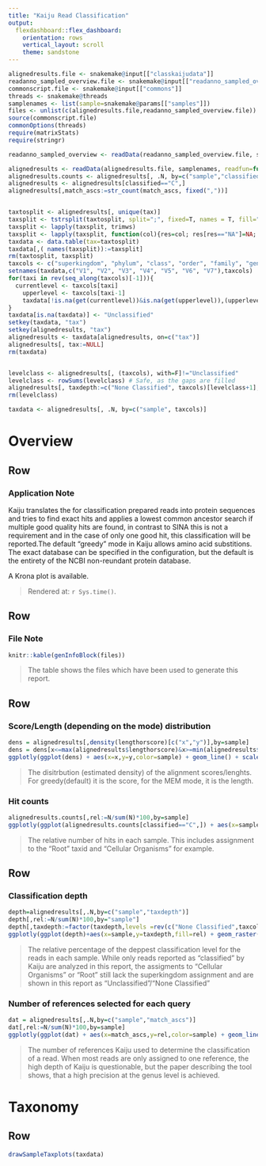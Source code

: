 ```yaml
---
title: "Kaiju Read Classification"
output: 
  flexdashboard::flex_dashboard:
    orientation: rows
    vertical_layout: scroll
    theme: sandstone
---
```



```r
alignedresults.file <- snakemake@input[["classkaijudata"]]
readanno_sampled_overview.file <- snakemake@input[["readanno_sampled_overview"]]
commonscript.file <- snakemake@input[["commons"]]
threads <- snakemake@threads
samplenames <- list(sample=snakemake@params[["samples"]])
files <- unlist(c(alignedresults.file,readanno_sampled_overview.file))
source(commonscript.file)
commonOptions(threads)
require(matrixStats)
require(stringr)

readanno_sampled_overview <- readData(readanno_sampled_overview.file, samplenames)

alignedresults <- readData(alignedresults.file, samplenames, readfun=function(...)fread(..., select = c("lengthorscore", "taxid", "tax", "classified", "match_ascs"), sep="\t", fill=T))
alignedresults.counts <- alignedresults[, .N, by=c("sample","classified")]
alignedresults <- alignedresults[classified=="C",]
alignedresults[,match_ascs:=str_count(match_ascs, fixed(","))]


taxtosplit <- alignedresults[, unique(tax)]
taxsplit <- tstrsplit(taxtosplit, split=";", fixed=T, names = T, fill="Unclassified")
taxsplit <- lapply(taxsplit, trimws)
taxsplit <- lapply(taxsplit, function(col){res=col; res[res=="NA"]=NA; res})
taxdata <- data.table(tax=taxtosplit)
taxdata[,( names(taxsplit)):=taxsplit]
rm(taxtosplit, taxsplit)
taxcols <- c("superkingdom", "phylum", "class", "order", "family", "genus", "species")
setnames(taxdata,c("V1", "V2", "V3", "V4", "V5", "V6", "V7"),taxcols)
for(taxi in rev(seq_along(taxcols)[-1])){
  currentlevel <- taxcols[taxi]
	upperlevel <- taxcols[taxi-1]
	taxdata[!is.na(get(currentlevel))&is.na(get(upperlevel)),(upperlevel):="(Taxonomy Gap)"]
}
taxdata[is.na(taxdata)] <- "Unclassified"
setkey(taxdata, "tax")
setkey(alignedresults, "tax")
alignedresults <- taxdata[alignedresults, on=c("tax")]
alignedresults[, tax:=NULL]
rm(taxdata)


levelclass <- alignedresults[, (taxcols), with=F]!="Unclassified"
levelclass <- rowSums(levelclass) # Safe, as the gaps are filled
alignedresults[, taxdepth:=c("None Classified", taxcols)[levelclass+1], ]
rm(levelclass)

taxdata <- alignedresults[, .N, by=c("sample", taxcols)]
```

Overview
=================

Row
--------------------------------------

### Application Note

Kaiju translates the for classification prepared reads into protein sequences and tries to find exact hits and applies a lowest common ancestor search if multiple good quality hits are found, in contrast to SINA this is not a requirement and in the case of only one good hit, this classification will be reported.The default "greedy" mode in Kaiju allows amino acid substitions. The exact database can be specified in the configuration, but the default is the entirety of the NCBI non-reundant protein database.

A Krona plot is available.

> Rendered at: `r Sys.time()`.

Row
--------------------------------------

### File Note

```r
knitr::kable(genInfoBlock(files))
```
> The table shows the files which have been used to generate this report.



Row
---------------------------------------

### Score/Length (depending on the mode) distribution

```r
dens = alignedresults[,density(lengthorscore)[c("x","y")],by=sample]
dens = dens[x<=max(alignedresults$lengthorscore)&x>=min(alignedresults$lengthorscore)]
ggplotly(ggplot(dens) + aes(x=x,y=y,color=sample) + geom_line() + scale_color_brewer(palette  = sample_palette)+ xlab("Alignment Score or Length") + ylab("(Estimated) Density") + labs(color="Sample"))
```

> The disitrbution (estimated density) of the alignment scores/lenghts. For greedy(default) it is the score, for the MEM mode, it is the length.


### Hit counts

```r
alignedresults.counts[,rel:=N/sum(N)*100,by=sample]
ggplotly(ggplot(alignedresults.counts[classified=="C",]) + aes(x=sample,y=rel,fill=sample,group=sample)+ geom_bar(stat = "identity",position = "stack") +  scale_fill_brewer(palette = sample_palette)+ scale_y_continuous(labels = function(x) paste0(x, "%"))+ xlab("Sample") + ylab("Classified Reads")+theme(legend.position = "none"))
```

> The relative number of hits in each sample. This includes assignment to the "Root" taxid and "Cellular Organisms" for example.

Row
---------------------------------------


### Classification depth

```r
depth=alignedresults[,.N,by=c("sample","taxdepth")]
depth[,rel:=N/sum(N)*100,by="sample"]
depth[,taxdepth:=factor(taxdepth,levels =rev(c("None Classified",taxcols)))]
ggplotly(ggplot(depth)+aes(x=sample,y=taxdepth,fill=rel) + geom_raster()+scale_fill_continuous(type = "viridis") + labs(fill="% of Classified\n Reads")+xlab("Sample")+ylab("Deepest Level"))
```

> The relative percentage of the deppest classification level for the reads in each sample. While only reads reported as "classified" by Kaiju are analyzed in this report, the assigments to "Cellular Organisms" or "Root" still lack the superkingdom assignment and are shown in this report as "Unclassified"/"None Classified"

### Number of references selected for each query

```r
dat = alignedresults[,.N,by=c("sample","match_ascs")]
dat[,rel:=N/sum(N)*100,by=sample]
ggplotly(ggplot(dat) + aes(x=match_ascs,y=rel,color=sample) + geom_line() + scale_color_brewer(palette  = sample_palette)+ xlab("Number of References used") + ylab("% of Classified\n Reads") + labs(color="Sample") + scale_y_continuous(labels = function(x) paste0(x, "%")))
```


>The number of references Kaiju used to determine the classification of a read. When most reads are only assigned to one reference, the high depth of Kaiju is questionable, but the paper describing the tool shows, that a high precision at the genus level is achieved.

Taxonomy
=================

Row
---------------------------------------


```r
drawSampleTaxplots(taxdata)
```

